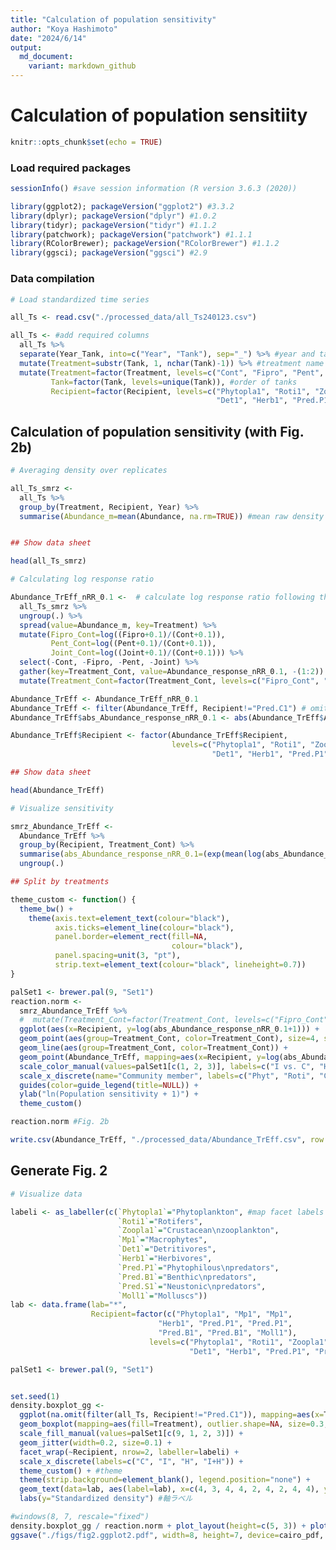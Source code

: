 ```yaml
---
title: "Calculation of population sensitivity"
author: "Koya Hashimoto"
date: "2024/6/14"
output:
  md_document:
    variant: markdown_github
---
```


# Calculation of population sensitiity

```r
knitr::opts_chunk$set(echo = TRUE)
```

### Load required packages
  
```r
sessionInfo() #save session information (R version 3.6.3 (2020))

library(ggplot2); packageVersion("ggplot2") #3.3.2
library(dplyr); packageVersion("dplyr") #1.0.2
library(tidyr); packageVersion("tidyr") #1.1.2
library(patchwork); packageVersion("patchwork") #1.1.1
library(RColorBrewer); packageVersion("RColorBrewer") #1.1.2
library(ggsci); packageVersion("ggsci") #2.9
```

### Data compilation

```r

# Load standardized time series

all_Ts <- read.csv("./processed_data/all_Ts240123.csv") 

all_Ts <- #add required columns
  all_Ts %>%
  separate(Year_Tank, into=c("Year", "Tank"), sep="_") %>% #year and tank
  mutate(Treatment=substr(Tank, 1, nchar(Tank)-1)) %>% #treatment name
  mutate(Treatment=factor(Treatment, levels=c("Cont", "Fipro", "Pent", "Joint")), #order of treatments
         Tank=factor(Tank, levels=unique(Tank)), #order of tanks
         Recipient=factor(Recipient, levels=c("Phytopla1", "Roti1", "Zoopla1", "Mp1", 
                                              "Det1", "Herb1", "Pred.P1", "Pred.B1", "Pred.S1", "Moll1"))) #order of recipient populations
```

## Calculation of population sensitivity (with Fig. 2b)

```r

# Averaging density over replicates

all_Ts_smrz <- 
  all_Ts %>%
  group_by(Treatment, Recipient, Year) %>%
  summarise(Abundance_m=mean(Abundance, na.rm=TRUE)) #mean raw density


## Show data sheet

head(all_Ts_smrz)

# Calculating log response ratio

Abundance_TrEff_nRR_0.1 <-  # calculate log response ratio following the method from Mratinson and Raupp 2013
  all_Ts_smrz %>%
  ungroup(.) %>%
  spread(value=Abundance_m, key=Treatment) %>%
  mutate(Fipro_Cont=log((Fipro+0.1)/(Cont+0.1)), 
         Pent_Cont=log((Pent+0.1)/(Cont+0.1)),
         Joint_Cont=log((Joint+0.1)/(Cont+0.1))) %>%
  select(-Cont, -Fipro, -Pent, -Joint) %>%
  gather(key=Treatment_Cont, value=Abundance_response_nRR_0.1, -(1:2)) %>%
  mutate(Treatment_Cont=factor(Treatment_Cont, levels=c("Fipro_Cont", "Pent_Cont", "Joint_Cont")))

Abundance_TrEff <- Abundance_TrEff_nRR_0.1
Abundance_TrEff <- filter(Abundance_TrEff, Recipient!="Pred.C1") # omit nektonic predators
Abundance_TrEff$abs_Abundance_response_nRR_0.1 <- abs(Abundance_TrEff$Abundance_response_nRR_0.1) #Absolute values

Abundance_TrEff$Recipient <- factor(Abundance_TrEff$Recipient, 
                                    levels=c("Phytopla1", "Roti1", "Zoopla1", "Mp1", 
                                             "Det1", "Herb1", "Pred.P1", "Pred.B1", "Pred.S1", "Moll1"))

## Show data sheet

head(Abundance_TrEff)

# Visualize sensitivity

smrz_Abundance_TrEff <- 
  Abundance_TrEff %>%
  group_by(Recipient, Treatment_Cont) %>%
  summarise(abs_Abundance_response_nRR_0.1=(exp(mean(log(abs_Abundance_response_nRR_0.1+1)))-1)) %>% #calculating geometric mean
  ungroup(.)

## Split by treatments

theme_custom <- function() {
  theme_bw() + 
    theme(axis.text=element_text(colour="black"), 
          axis.ticks=element_line(colour="black"),
          panel.border=element_rect(fill=NA, 
                                    colour="black"), 
          panel.spacing=unit(3, "pt"),
          strip.text=element_text(colour="black", lineheight=0.7))
}

palSet1 <- brewer.pal(9, "Set1")
reaction.norm <-
  smrz_Abundance_TrEff %>%
  #  mutate(Treatment_Cont=factor(Treatment_Cont, levels=c("Fipro_Cont", "Joint_Cont", "Pent_Cont"))) %>%
  ggplot(aes(x=Recipient, y=log(abs_Abundance_response_nRR_0.1+1))) +
  geom_point(aes(group=Treatment_Cont, color=Treatment_Cont), size=4, shape=16) +
  geom_line(aes(group=Treatment_Cont, color=Treatment_Cont)) +
  geom_point(Abundance_TrEff, mapping=aes(x=Recipient, y=log(abs_Abundance_response_nRR_0.1+1), group=Treatment_Cont, color=Treatment_Cont), alpha=0.4, shape=16) +
  scale_color_manual(values=palSet1[c(1, 2, 3)], labels=c("I vs. C", "H vs. C", "I+H vs. C")) + 
  scale_x_discrete(name="Community member", labels=c("Phyt", "Roti", "C.zoop", "Macr", "Detr", "Herb", "P.pred", "B.pred", "N.pred", "Moll")) + 
  guides(color=guide_legend(title=NULL)) +
  ylab("ln(Population sensitivity + 1)") + 
  theme_custom()

reaction.norm #Fig. 2b

write.csv(Abundance_TrEff, "./processed_data/Abundance_TrEff.csv", row.names=FALSE) # export sensitivity data
```

## Generate Fig. 2

```r
# Visualize data

labeli <- as_labeller(c(`Phytopla1`="Phytoplankton", #map facet labels
                        `Roti1`="Rotifers",
                        `Zoopla1`="Crustacean\nzooplankton",
                        `Mp1`="Macrophytes",
                        `Det1`="Detritivores",
                        `Herb1`="Herbivores",
                        `Pred.P1`="Phytophilous\npredators",
                        `Pred.B1`="Benthic\npredators",
                        `Pred.S1`="Neustonic\npredators",
                        `Moll1`="Molluscs"))
lab <- data.frame(lab="*", 
                  Recipient=factor(c("Phytopla1", "Mp1", "Mp1", 
                                 "Herb1", "Pred.P1", "Pred.P1", 
                                 "Pred.B1", "Pred.B1", "Moll1"), 
                               levels=c("Phytopla1", "Roti1", "Zoopla1", "Mp1", 
                                        "Det1", "Herb1", "Pred.P1", "Pred.B1", "Pred.S1", "Moll1")))

palSet1 <- brewer.pal(9, "Set1")


set.seed(1)
density.boxplot_gg <- 
  ggplot(na.omit(filter(all_Ts, Recipient!="Pred.C1")), mapping=aes(x=Treatment, y=scAbundance)) +
  geom_boxplot(mapping=aes(fill=Treatment), outlier.shape=NA, size=0.3, colour="black") + 
  scale_fill_manual(values=palSet1[c(9, 1, 2, 3)]) + 
  geom_jitter(width=0.2, size=0.1) + 
  facet_wrap(~Recipient, nrow=2, labeller=labeli) + 
  scale_x_discrete(labels=c("C", "I", "H", "I+H")) +
  theme_custom() + #theme
  theme(strip.background=element_blank(), legend.position="none") +
  geom_text(data=lab, aes(label=lab), x=c(4, 3, 4, 4, 2, 4, 2, 4, 4), y=2.5, size=10) +
  labs(y="Standardized density") #軸ラベル
```

```r
#windows(8, 7, rescale="fixed")
density.boxplot_gg / reaction.norm + plot_layout(height=c(5, 3)) + plot_annotation(tag_levels="a") & theme(plot.tag=element_text(face="bold"))
ggsave("./figs/fig2.ggplot2.pdf", width=8, height=7, device=cairo_pdf, unit="in")
```